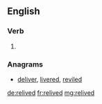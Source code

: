 ==English==

===Verb===
{{head|en|verb form}}

# {{en-past of|relive}}

===Anagrams===
* [[deliver#English|deliver]], [[livered#English|livered]], [[reviled#English|reviled]]

[[de:relived]]
[[fr:relived]]
[[mg:relived]]